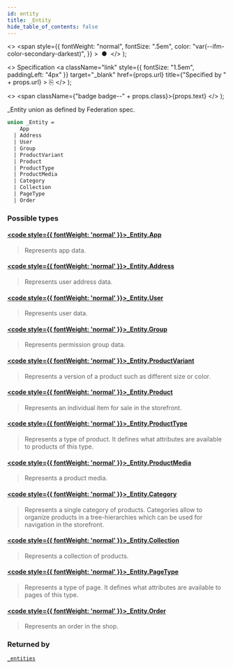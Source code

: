 ```yaml
---
id: entity
title: _Entity
hide_table_of_contents: false
---
```


  <>
    <span
      style={{
        fontWeight: "normal",
        fontSize: ".5em",
        color: "var(--ifm-color-secondary-darkest)",
      }}
    >
      &nbsp;●&nbsp;
    </span>
  </>
);

  <>
    Specification
    <a
      className="link"
      style={{ fontSize: "1.5em", paddingLeft: "4px" }}
      target="\_blank"
      href={props.url}
      title={"Specified by " + props.url}
    >
      ⎘
    </a>
  </>
);

  <>
    <span className={"badge badge--" + props.class}>{props.text}</span>
  </>
);

\_Entity union as defined by Federation spec.

```graphql
union _Entity =
    App
  | Address
  | User
  | Group
  | ProductVariant
  | Product
  | ProductType
  | ProductMedia
  | Category
  | Collection
  | PageType
  | Order
```

### Possible types

#### [<code style={{ fontWeight: 'normal' }}>\_Entity.<b>App</b></code>](../../../api-reference/apps/objects/app) <Badge class="secondary" text="object"/>

> Represents app data.

#### [<code style={{ fontWeight: 'normal' }}>\_Entity.<b>Address</b></code>](../../../api-reference/users/objects/address) <Badge class="secondary" text="object"/>

> Represents user address data.

#### [<code style={{ fontWeight: 'normal' }}>\_Entity.<b>User</b></code>](../../../api-reference/users/objects/user) <Badge class="secondary" text="object"/>

> Represents user data.

#### [<code style={{ fontWeight: 'normal' }}>\_Entity.<b>Group</b></code>](../../../api-reference/users/objects/group) <Badge class="secondary" text="object"/>

> Represents permission group data.

#### [<code style={{ fontWeight: 'normal' }}>\_Entity.<b>ProductVariant</b></code>](../../../api-reference/products/objects/product-variant) <Badge class="secondary" text="object"/>

> Represents a version of a product such as different size or color.

#### [<code style={{ fontWeight: 'normal' }}>\_Entity.<b>Product</b></code>](../../../api-reference/products/objects/product) <Badge class="secondary" text="object"/>

> Represents an individual item for sale in the storefront.

#### [<code style={{ fontWeight: 'normal' }}>\_Entity.<b>ProductType</b></code>](../../../api-reference/products/objects/product-type) <Badge class="secondary" text="object"/>

> Represents a type of product. It defines what attributes are available to products of this type.

#### [<code style={{ fontWeight: 'normal' }}>\_Entity.<b>ProductMedia</b></code>](../../../api-reference/products/objects/product-media) <Badge class="secondary" text="object"/>

> Represents a product media.

#### [<code style={{ fontWeight: 'normal' }}>\_Entity.<b>Category</b></code>](../../../api-reference/products/objects/category) <Badge class="secondary" text="object"/>

> Represents a single category of products. Categories allow to organize products in a tree-hierarchies which can be used for navigation in the storefront.

#### [<code style={{ fontWeight: 'normal' }}>\_Entity.<b>Collection</b></code>](../../../api-reference/products/objects/collection) <Badge class="secondary" text="object"/>

> Represents a collection of products.

#### [<code style={{ fontWeight: 'normal' }}>\_Entity.<b>PageType</b></code>](../../../api-reference/pages/objects/page-type) <Badge class="secondary" text="object"/>

> Represents a type of page. It defines what attributes are available to pages of this type.

#### [<code style={{ fontWeight: 'normal' }}>\_Entity.<b>Order</b></code>](../../../api-reference/orders/objects/order) <Badge class="secondary" text="object"/>

> Represents an order in the shop.

### Returned by

[`_entities`](../../../api-reference/miscellaneous/queries/entities) <Badge class="secondary" text="query"/>

